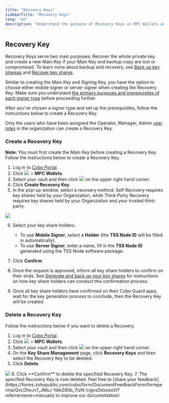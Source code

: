 ```yaml
---
title: "Recovery Keys"
sidebarTitle: "Recovery Keys"
lang: "en"
description: "Understand the purpose of Recovery Keys in MPC Wallets and how to create them effectively."
---
```


## Recovery Key
Recovery Keys serve two main purposes: Recover the whole private key and create a new Main Key if your Main Key and backup copy are lost or compromised. To learn more about backup and recovery, see [Back up key shareas](/en/portal/mpc-wallets/ocw/back-up-key-share-groups) and [Recover key shares](/en/portal/mpc-wallets/ocw/restore-from-backup).

Similar to creating the Main Key and Signing Key, you have the option to choose either mobile signer or server signer when creating the Recovery Key. Make sure you understand [the primary purposes and prerequisites of each signer type](#signer-type) before proceeding further.

After you've chosen a signer type and set up the prerequisites, follow the instructions below to create a Recovery Key. 

<Note>Only the users who have been assigned the Operator, Manager, Admin [user roles]((/en/portal/organization/roles-and-permissions)) in the organization can create a Recovery Key.</Note>

### Create a Recovery Key
 **Note:** You must first create the Main Key before creating a Recovery Key. Follow the instructions below to create a Recovery Key.

1. Log in to [Cobo Portal](https://portal.cobo.com/login).
2. Click <img src="/en/images/mpc-wallet/wallets-icon.svg" className="icon"></img> > **MPC Wallets**.
3. Select your vault and then click <img src="/en/images/mpc-wallet/manage-key-share-group.svg" className="icon"></img> on the upper right hand corner.
4. Click **Create Recovery Key**.
5. In the pop-up window, select a recovery method. Self Recovery requires key shares held by your Organization, while Third-Party Recovery requires key shares held by your Organization and your trusted third-party.
<img src="/en/images/mpc-wallet/recoverymode.png" className="screenshot_modal"/>

6. Select your key share holders.
    - To use **Mobile Signer**, select a **Holder** (the **TSS Node ID** will be filled in automatically).
    - To use **Server Signer**, enter a name, fill in the **TSS Node ID** generated using the TSS Node software package.

7. Click **Confirm**.
8. Once the request is approved, inform all key share holders to confirm on their ends. See [Generate and back up your key shares](/en/guard/generate-and-back-up-key-shares) for instructions on how key share holders can conduct this confirmation process.
9. Once all key share holders have confirmed on their Cobo Guard apps, wait for the key generation process to conclude, then the Recovery Key will be created.

### Delete a Recovery Key
Follow the instructions below if you want to delete a Recovery.

1. Log in to [Cobo Portal](https://portal.cobo.com/login).
2. Click <img src="/en/images/mpc-wallet/wallets-icon.svg" className="icon"></img> > **MPC Wallets**.
3. Select your vault and then click <img src="/en/images/mpc-wallet/manage-key-share-group.svg" className="icon"></img> on the upper right hand corner. 
4. On the **Key Share Management** page, click **Recovery Keys** and then select the Recovery Key to be deleted.
5. Click **Delete**.
<img src="/en/images/mpc-wallet/delete-recovery-group.png" className="screenshot_modal"/>
6. Click **Confirm** to delete the specified Recovery Key.
7. The specified Recovery Key is now deleted.
<Tip>Feel free to [share your feedback](https://forms.zohopublic.com/cobo/form/DocumentFeedbackForm/formperma/QvLOhxJv1_JMsJ-1dleZ8Itb_7rzN-LtgvsDdxosoVI?referrername=manuals) to improve our documentation!</Tip>